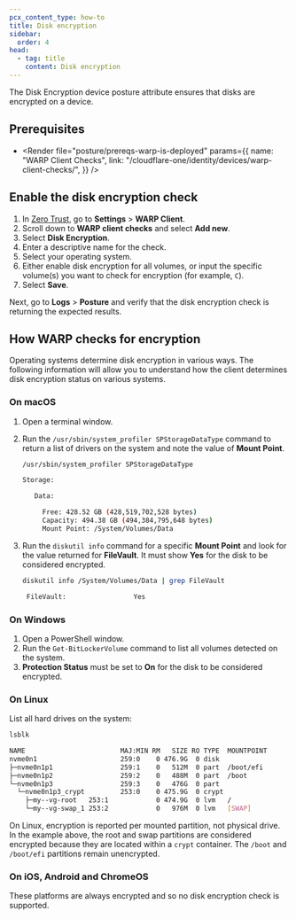 ```yaml
---
pcx_content_type: how-to
title: Disk encryption
sidebar:
  order: 4
head:
  - tag: title
    content: Disk encryption
---
```



The Disk Encryption device posture attribute ensures that disks are encrypted on a device.

## Prerequisites

- <Render
  	file="posture/prereqs-warp-is-deployed"
  	params={{
  		name: "WARP Client Checks",
  		link: "/cloudflare-one/identity/devices/warp-client-checks/",
  	}}
  />

## Enable the disk encryption check

1. In [Zero Trust](https://one.dash.cloudflare.com), go to **Settings** > **WARP Client**.
2. Scroll down to **WARP client checks** and select **Add new**.
3. Select **Disk Encryption**.
4. Enter a descriptive name for the check.
5. Select your operating system.
6. Either enable disk encryption for all volumes, or input the specific volume(s) you want to check for encryption (for example, `C`).
7. Select **Save**.

Next, go to **Logs** > **Posture** and verify that the disk encryption check is returning the expected results.

## How WARP checks for encryption

Operating systems determine disk encryption in various ways. The following information will allow you to understand how the client determines disk encryption status on various systems.

### On macOS

1. Open a terminal window.

2. Run the `/usr/sbin/system_profiler SPStorageDataType` command to return a list of drivers on the system and note the value of **Mount Point**.

   ```sh
   /usr/sbin/system_profiler SPStorageDataType
   ```

   ```sh output
   Storage:

      Data:

        Free: 428.52 GB (428,519,702,528 bytes)
        Capacity: 494.38 GB (494,384,795,648 bytes)
        Mount Point: /System/Volumes/Data
   ```

3. Run the `diskutil info` command for a specific **Mount Point** and look for the value returned for **FileVault**. It must show **Yes** for the disk to be considered encrypted.

   ```sh
   diskutil info /System/Volumes/Data | grep FileVault
   ```

   ```sh output
    FileVault:                 Yes
   ```

### On Windows

1. Open a PowerShell window.
2. Run the `Get-BitLockerVolume` command to list all volumes detected on the system.
3. **Protection Status** must be set to **On** for the disk to be considered encrypted.

### On Linux

List all hard drives on the system:

```sh
lsblk
```

```sh output
NAME                        MAJ:MIN RM   SIZE RO TYPE  MOUNTPOINT
nvme0n1                     259:0    0 476.9G  0 disk
├─nvme0n1p1                 259:1    0   512M  0 part  /boot/efi
├─nvme0n1p2                 259:2    0   488M  0 part  /boot
└─nvme0n1p3                 259:3    0   476G  0 part
  └─nvme0n1p3_crypt         253:0    0 475.9G  0 crypt
    ├─my--vg-root   253:1            0 474.9G  0 lvm   /
    └─my--vg-swap_1 253:2            0   976M  0 lvm   [SWAP]
```

On Linux, encryption is reported per mounted partition, not physical drive. In the example above, the root and swap partitions are considered encrypted because they are located within a `crypt` container. The `/boot` and `/boot/efi` partitions remain unencrypted.

### On iOS, Android and ChromeOS

These platforms are always encrypted and so no disk encryption check is supported.
